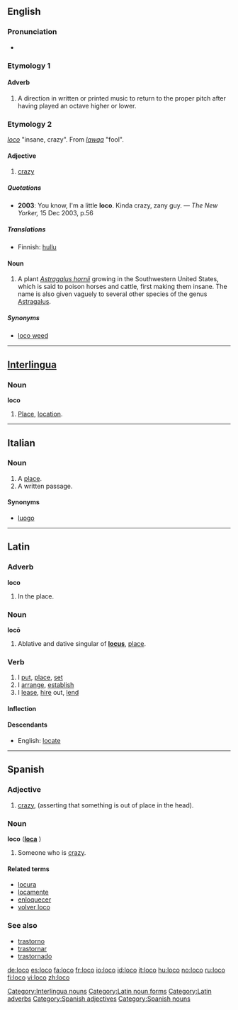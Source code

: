 ==English==

===Pronunciation===
*{{rhymes|əʊkəʊ}}

===Etymology 1===
{{It.}}

====Adverb====
{{en-adj}}

# {{music}} A direction in written or printed music to return to the proper pitch after having played an octave higher or lower.

===Etymology 2===
{{S.}} ''[[#spanish|loco]]'' "insane, crazy". From  {{Arab.}} ''[[lawqa]]'' "fool".

====Adjective====
{{en-adj}}

# {{colloquial}} [[crazy]]

=====Quotations=====
*'''2003''': You know, I'm a little '''loco'''.  Kinda crazy, zany guy. &mdash; ''The New Yorker,'' 15 Dec 2003, p.56

=====Translations=====
{{trans-top|crazy}}
*Finnish: [[hullu]]
{{trans-mid}}
{{trans-bottom}}

====Noun====
{{en-noun}}

# {{botany}} A plant ''[[Astragalus hornii]]'' growing in the Southwestern United States, which is said to poison horses and cattle, first making them insane. The name is also given vaguely to several other species of the genus [[Astragalus]]. 

=====Synonyms=====
*[[loco weed]]

----

==[[Interlingua]]==

===Noun===
'''loco'''

# [[place|Place]], [[location]].

[[Category:Interlingua nouns]]

----

==Italian==

===Noun===
{{it-noun|loc|m|o|hi}}

# A [[place]].
# A written passage.

====Synonyms====
*[[luogo]]

----

==Latin==

===Adverb===
'''loco'''

# {{rfv-sense}} In the place.

===Noun===
'''locō'''

# Ablative and dative singular of '''[[locus]]''', [[place]].

===Verb===
{{la-verb|loco|locō|locare|locāre|locavi|locāvī|locatum|locātum}}

# I [[put]], [[place]], [[set]]
# I [[arrange]], [[establish]]
# I [[lease]], [[hire]] out, [[lend]]

====Inflection====
{{la-conj-1st|loc|locāv|locāt}}

====Descendants====
*English: [[locate]]

[[Category:Latin noun forms]]
[[Category:Latin adverbs]]

----

==Spanish==

===Adjective===
{{es-adj|f=loca}}

# [[crazy]], (asserting that something is out of place in the head).

===Noun===
'''loco''' {{m}} ('''[[loca]]''' {{f}})

# Someone who is [[crazy]].

====Related terms====
* [[locura]]
*[[locamente]]
*[[enloquecer]]
*[[volver loco]]

===See also===
*[[trastorno]]
*[[trastornar]]
*[[trastornado]]

[[Category:Spanish adjectives]]
[[Category:Spanish nouns]]

[[de:loco]]
[[es:loco]]
[[fa:loco]]
[[fr:loco]]
[[io:loco]]
[[id:loco]]
[[it:loco]]
[[hu:loco]]
[[no:loco]]
[[ru:loco]]
[[fi:loco]]
[[vi:loco]]
[[zh:loco]]